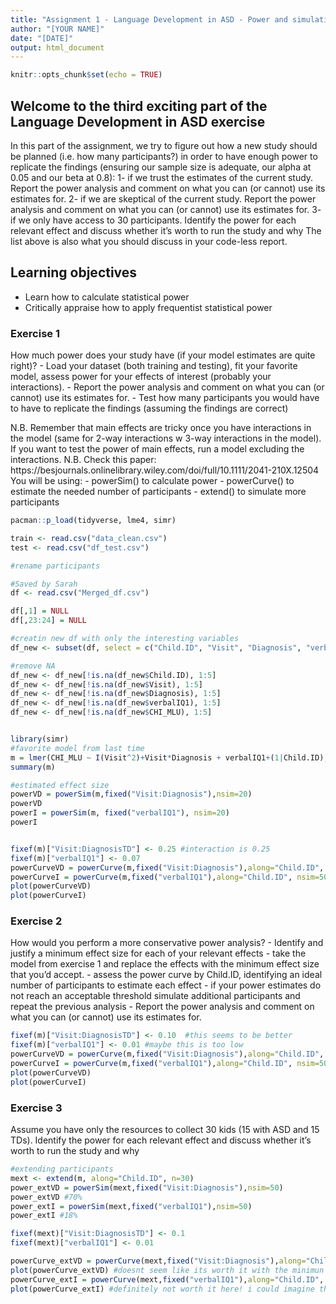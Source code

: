 ```yaml
---
title: "Assignment 1 - Language Development in ASD - Power and simulations"
author: "[YOUR NAME]"
date: "[DATE]"
output: html_document
---
```


```r
knitr::opts_chunk$set(echo = TRUE)
```

## Welcome to the third exciting part of the Language Development in ASD exercise

In this part of the assignment, we try to figure out how a new study should be planned (i.e. how many participants?) in order to have enough power to replicate the findings (ensuring our sample size is adequate, our alpha at 0.05 and our beta at 0.8):
1- if we trust the estimates of the current study. Report the power analysis and comment on what you can (or cannot) use its estimates for.
2- if we are skeptical of the current study. Report the power analysis and comment on what you can (or cannot) use its estimates for.
3- if we only have access to 30 participants. Identify the power for each relevant effect and discuss whether it's worth to run the study and why
The list above is also what you should discuss in your code-less report.


## Learning objectives

- Learn how to calculate statistical power
- Critically appraise how to apply frequentist statistical power

### Exercise 1

How much power does your study have (if your model estimates are quite right)?
- Load your dataset (both training and testing), fit your favorite model, assess power for your effects of interest (probably your interactions).
- Report the power analysis and comment on what you can (or cannot) use its estimates for.
- Test how many participants you would have to have to replicate the findings (assuming the findings are correct)

N.B. Remember that main effects are tricky once you have interactions in the model (same for 2-way interactions w 3-way interactions in the model). If you want to test the power of main effects, run a model excluding the interactions.
N.B. Check this paper: https://besjournals.onlinelibrary.wiley.com/doi/full/10.1111/2041-210X.12504
You will be using:
- powerSim() to calculate power
- powerCurve() to estimate the needed number of participants
- extend() to simulate more participants

```r

pacman::p_load(tidyverse, lme4, simr)

train <- read.csv("data_clean.csv")
test <- read.csv("df_test.csv")

#rename participants

#Saved by Sarah
df <- read.csv("Merged_df.csv")

df[,1] = NULL
df[,23:24] = NULL

#creatin new df with only the interesting variables
df_new <- subset(df, select = c("Child.ID", "Visit", "Diagnosis", "verbalIQ1", "CHI_MLU"))

#remove NA
df_new <- df_new[!is.na(df_new$Child.ID), 1:5]
df_new <- df_new[!is.na(df_new$Visit), 1:5]
df_new <- df_new[!is.na(df_new$Diagnosis), 1:5]
df_new <- df_new[!is.na(df_new$verbalIQ1), 1:5]
df_new <- df_new[!is.na(df_new$CHI_MLU), 1:5]



```


```r
library(simr)
#favorite model from last time
m = lmer(CHI_MLU ~ I(Visit^2)+Visit*Diagnosis + verbalIQ1+(1|Child.ID), df_new, REML = F)
summary(m)

#estimated effect size
powerVD = powerSim(m,fixed("Visit:Diagnosis"),nsim=20)
powerVD
powerI = powerSim(m, fixed("verbalIQ1"), nsim=20)
powerI


fixef(m)["Visit:DiagnosisTD"] <- 0.25 #interaction is 0.25 
fixef(m)["verbalIQ1"] <- 0.07
powerCurveVD = powerCurve(m,fixed("Visit:Diagnosis"),along="Child.ID", nsim=50)
powerCurveI = powerCurve(m,fixed("verbalIQ1"),along="Child.ID", nsim=50)
plot(powerCurveVD)
plot(powerCurveI)


```


### Exercise 2

How would you perform a more conservative power analysis?
- Identify and justify a minimum effect size for each of your relevant effects
- take the model from exercise 1 and replace the effects with the minimum effect size that you'd accept.
- assess the power curve by Child.ID, identifying an ideal number of participants to estimate each effect
- if your power estimates do not reach an acceptable threshold simulate additional participants and repeat the previous analysis
- Report the power analysis and comment on what you can (or cannot) use its estimates for.

```r


fixef(m)["Visit:DiagnosisTD"] <- 0.10  #this seems to be better
fixef(m)["verbalIQ1"] <- 0.01 #maybe this is too low
powerCurveVD = powerCurve(m,fixed("Visit:Diagnosis"),along="Child.ID", nsim=50)
powerCurveI = powerCurve(m,fixed("verbalIQ1"),along="Child.ID", nsim=50)
plot(powerCurveVD)
plot(powerCurveI)


```


### Exercise 3

Assume you have only the resources to collect 30 kids (15 with ASD and 15 TDs). Identify the power for each relevant effect and discuss whether it's worth to run the study and why

```r
#extending participants
mext <- extend(m, along="Child.ID", n=30)
power_extVD = powerSim(mext,fixed("Visit:Diagnosis"),nsim=50)
power_extVD #70% 
power_extI = powerSim(mext,fixed("verbalIQ1"),nsim=50)
power_extI #18%

fixef(mext)["Visit:DiagnosisTD"] <- 0.1
fixef(mext)["verbalIQ1"] <- 0.01

powerCurve_extVD = powerCurve(mext,fixed("Visit:Diagnosis"),along="Child.ID", nsim=50)
plot(powerCurve_extVD) #doesnt seem like its worth it with the minimun effect size
powerCurve_extI = powerCurve(mext,fixed("verbalIQ1"),along="Child.ID", nsim=50)
plot(powerCurve_extI) #definitely not worth it here! i could imagine that setting the effect size higher would improve but still not make it worth it as we saw in exercise 1
```

